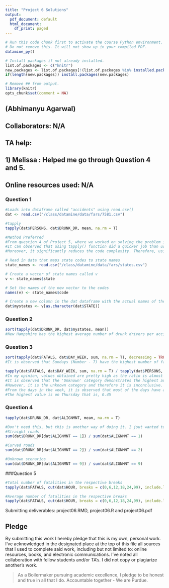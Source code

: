 ```yaml
---
title: "Project 6 Solutions"
output:
  pdf_document: default
  html_document:
    df_print: paged
---
```


```r
# Run this code chunk first to activate the course Python environment.
# Do not remove this. It will not show up in your compiled PDF.
datamine_py()

# Install packages if not already installed.
list.of.packages <- c("knitr")
new.packages <- list.of.packages[!(list.of.packages %in% installed.packages()[,"Package"])]
if(length(new.packages)) install.packages(new.packages)

# Remove ## from output.
library(knitr)
opts_chunk$set(comment = NA)
```

## (Abhimanyu Agarwal)

## Collaborators: N/A
## TA help: 
## 1) Melissa : Helped me go through Question 4 and 5. 
## Online resources used: N/A 

### Question 1
```r
#Loads into dataframe called "accidents" using read.csv()
dat <- read.csv("/class/datamine/data/fars/7581.csv")

#tapply 
tapply(dat$PERSONS, dat$DRUNK_DR, mean, na.rm = T)

#Method Preferred 
#From question 4 of Project 5, where we worked on solving the problem iteratively. Here the tapply() function does that for us. 
#It can observed that using tapply() function did a quicker job than using loops to estimate the mean. 
#Moreover, it significantly reduces the code complexity. Therefore, using tapply() instead of using loops turns out to be better method. 

# Read in data that maps state codes to state names
state_names <- read.csv("/class/datamine/data/fars/states.csv")

# Create a vector of state names called v
v <- state_names$state

# Set the names of the new vector to the codes
names(v) <- state_names$code

# Create a new column in the dat dataframe with the actual names of the states
dat$mystates <- v[as.character(dat$STATE)]

```

### Question 2
```r
sort(tapply(dat$DRUNK_DR, dat$mystates, mean))
#New Hampshire has the highest average number of drunk drivers per accident
```

### Question 3
```r
sort(tapply(dat$FATALS, dat$DAY_WEEK, sum, na.rm = T), decreasing = TRUE)
#It is observed that Sundays (Number - 7) have the highest number of fatalities

tapply(dat$FATALS, dat$DAY_WEEK, sum, na.rm = T) / tapply(dat$PERSONS, dat$DAY_WEEK, sum, na.rm = T)
#In my opinion, values obtained are pretty high as the ratio is almost close ~0.5 for some days of the week. 
#It is observed that the 'Unknown' category demonstrates the highest average. 
#However, it is the unknown category and therefore it is inconclusive. 
#From the days in the week, it is observed that most of the days have a relatively close ratio.
#The highest value is on Thursday that is, 0.45

```

### Question 4
```r
tapply(dat$DRUNK_DR, dat$ALIGNMNT, mean, na.rm = T)

#Don't need this, but this is another way of doing it. I jsut wanted to try it
#Straight roads 
sum(dat$DRUNK_DR[dat$ALIGNMNT == 1]) / sum(dat$ALIGNMNT == 1)

#Curved roads 
sum(dat$DRUNK_DR[dat$ALIGNMNT == 2]) / sum(dat$ALIGNMNT == 2)

#Unknown scenarios 
sum(dat$DRUNK_DR[dat$ALIGNMNT == 9]) / sum(dat$ALIGNMNT == 9)
```

###Question 5
```r
#Total number of fatalities in the respective breaks
tapply(dat$FATALS, cut(dat$HOUR, breaks = c(0,6,12,18,24,99), include.lowest = TRUE), sum)

#Average number of fatalities in the respective breaks
tapply(dat$FATALS, cut(dat$HOUR, breaks = c(0,6,12,18,24,99), include.lowest = TRUE),mean)
```

Submitting deliverables: project06.RMD, project06.R and project06.pdf

## Pledge
By submitting this work I hereby pledge that this is my own, personal work. I've acknowledged in the designated place at the top of this file all sources that I used to complete said work, including but not limited to: online resources, books, and electronic communications. I've noted all collaboration with fellow students and/or TA's. I did not copy or plagiarize another's work.

> As a Boilermaker pursuing academic excellence, I pledge to be honest and true in all that I do. Accountable together - We are Purdue.
